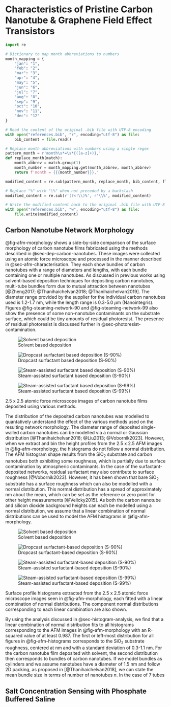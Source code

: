#	Characteristics of Pristine Carbon Nanotube & Graphene Field Effect Transistors

```python
import re

# Dictionary to map month abbreviations to numbers
month_mapping = {
    "jan": "1",
    "feb": "2",
    "mar": "3",
    "apr": "4",
    "may": "5",
    "jun": "6",
    "jul": "7",
    "aug": "8",
    "sep": "9",
    "oct": "10",
    "nov": "11",
    "dec": "12"
}

# Read the content of the original .bib file with UTF-8 encoding
with open("references.bib", "r", encoding="utf-8") as file:
    bib_content = file.read()

# Replace month abbreviations with numbers using a single regex
pattern_month = r'month\s*=\s*{([a-z]+)},'
def replace_month(match):
    month_abbrev = match.group(1)
    month_number = month_mapping.get(month_abbrev, month_abbrev)
    return f'month = {{{month_number}}},'

modified_content = re.sub(pattern_month, replace_month, bib_content, flags=re.IGNORECASE)

# Replace "%" with "\%" when not preceded by a backslash
modified_content = re.sub(r'(?<!\\)%', r'\\%', modified_content)

# Write the modified content back to the original .bib file with UTF-8 encoding
with open("references.bib", "w", encoding="utf-8") as file:
    file.write(modified_content)
```

##	Carbon Nanotube Network Morphology

@fig-afm-morphology shows a side-by-side comparison of the surface morphology of carbon nanotube films fabricated using the methods described in @sec-dep-carbon-nanotubes. These images were collected using an atomic force microscope and processed in the manner described in @sec-afm-characterisation. They each show bundles of carbon nanotubes with a range of diameters and lengths, with each bundle containing one or multiple nanotubes. As discussed in previous works using solvent-based deposition techniques for depositing carbon nanotubes, multi-tube bundles form due to mutual attraction between nanotubes [@Zheng2017; @Thanihaichelvan2018; @Thanihaichelvan2019]. The diameter range provided by the supplier for the individual carbon nanotubes used is 1.2-1.7 nm, while the length range is 0.3-5.0 $\mu$m (Nanointegris). Figures @fig-steaming-network-90 and @fig-steaming-network-99 also show the presence of some non-nanotube contaminants on the substrate surface, which could be tiny amounts of residual photoresist. The presence of residual photoresist is discussed further in @sec-photoresist-contamination. 

::: {#fig-afm-morphology layout="[[47.5,-5,47.5], [47.5,-5,47.5]]"}

![Solvent based deposition](figures/ch5/Ned_NTQ24_20220125_00235.png){#fig-bundled-network}

![Dropcast surfactant based deposition (S-90%)](figures/ch5/Ned_NTQ8C7_w4_pristine_00084_20210428(2).png){#fig-dropcast-network}

![Steam-assisted surfactant based deposition (S-90%)](figures/ch5/Ned_NTQ21C1_W1_PBASEonly_20211116_00057.png){#fig-steaming-network-90}

![Steam-assisted surfactant based deposition (S-99%)](figures/ch5/Ned_NGQ14D2_W4_pristine_20220713_00567.png){#fig-steaming-network-99}

2.5 \mum x 2.5 \mum atomic force microscope images of carbon nanotube films deposited using various methods.
:::

The distribution of the deposited carbon nanotubes was modelled to quantatively understand the effect of the various methods used on the resulting network morphology. The diameter range of deposited single-walled carbon nanotubes can be modelled via a normal or Gaussian distribution [@Thanihaichelvan2018; @Liu2013; @Vobornik2023]. However, when we extract and bin the height profiles from the 2.5 \mum x 2.5 \mum AFM images in @fig-afm-morphology, the histograms do not follow a normal distribution. The AFM histogram shape results from the SiO$_2$ substrate and carbon nanotubes both exhibiting some roughness, which is partially due to surface contamination by atmospheric contaminants. In the case of the surfactant-deposited networks, residual surfactant may also contribute to surface roughness [@Vobornik2023]. However, it has been shown that bare SiO$_2$ substrate has a surface roughness which can also be modelled with a normal distribution. This normal distribution has a spread of approximately \pm1 nm about the mean, which can be set as the reference or zero point for other height measurements [@Velicky2015]. As both the carbon nanotube and silicon dioxide background heights can each be modelled using a normal distribution, we assume that a linear combination of normal distributions can be used to model the AFM histograms in @fig-afm-morphology. 

::: {#fig-afm-histograms layout="[[47.5,-5,47.5], [47.5,-5,47.5]]"}

![Solvent based deposition](figures/ch5/Ned_NTQ24_20220125_00235_histogram.png){#fig-bundled-network-histogram}

![Dropcast surfactant-based deposition (S-90%)](figures/ch5/Ned_NTQ8C7_w4_pristine_00084_20210428(2)_histogram.png){#fig-dropcast-network-histogram}

![Steam-assisted surfactant-based deposition (S-90%)](figures/ch5/Ned_NTQ21C1_W1_PBASEonly_20211116_00057_histogram.png){#fig-steaming-network-90-histogram}

![Steam-assisted surfactant-based deposition (S-99%)](figures/ch5/Ned_NGQ14D2_W4_pristine_20220713_00567_histogram.png){#fig-steaming-network-99-histogram}

Surface profile histograms extracted from the 2.5 \mum x 2.5 \mum atomic force microscope images seen in @fig-afm-morphology, each fitted with a linear combination of normal distributions. The component normal distributions corresponding to each linear combination are also shown.
:::

By using the analysis discussed in @sec-histogram-analysis, we find that a linear combination of normal distribution fits to all histograms corresponding to the AFM images in @fig-afm-morphology with an R-squared value of at least 0.987. The first or left-most distribution for all figures in @fig-afm-histograms corresponds to the SiO$_2$ substrate roughness, centered at \approx 0 nm and with a standard deviation of 0.3-1.1 nm. For the carbon nanotube film deposited with solvent, the second distribution then corresponds to bundles of carbon nanotubes. If we model bundles as cylinders and we assume nanotubes have a diameter of 1.5 nm and follow 2D packing, as proposed in [@Thanihaichelvan2018], we can state the mean bundle size in terms of number of nanotubes *n*. In the case of 7 tubes



##	Salt Concentration Sensing with Phosphate Buffered Saline {#sec-dummy-sensing}